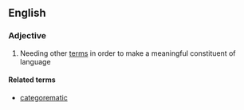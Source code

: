 ==English==

===Adjective===
{{en-adj}}

#{{context|linguistics|of a term}} Needing other [[term]]s in order to make a meaningful constituent of language

====Related terms====
*[[categorematic]]